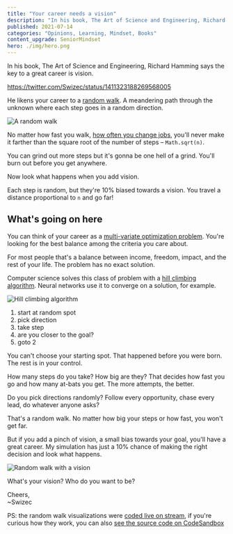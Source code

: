 ```yaml
---
title: "Your career needs a vision"
description: "In his book, The Art of Science and Engineering, Richard Hamming says the key to a great career is vision. What does that really look like?"
published: 2021-07-14
categories: "Opinions, Learning, Mindset, Books"
content_upgrade: SeniorMindset
hero: ./img/hero.png
---
```



In his book, The Art of Science and Engineering, Richard Hamming says the key to a great career is vision.

https://twitter.com/Swizec/status/1411323188269568005

He likens your career to a [random walk](https://en.wikipedia.org/wiki/Random_walk). A meandering path through the unknown where each step goes in a random direction.

![A random walk](./img/A-random-walk6gbabj.gif)

No matter how fast you walk, [how often you change jobs](https://swizec.com/blog/what-if-engineers-were-paid-like-athletes/), you'll never make it farther than the square root of the number of steps – `Math.sqrt(n)`.

You can grind out more steps but it's gonna be one hell of a grind. You'll burn out before you get anywhere.

Now look what happens when you add vision.

<RandomWalk />

Each step is random, but they're 10% biased towards a vision. You travel a distance proportional to `n` and go far!

## What's going on here

You can think of your career as a [multi-variate optimization problem](https://swizec.com/blog/these-19-words-are-the-only-selfhelp-and-business-advice-you-need/). You're looking for the best balance among the criteria you care about.

For most people that's a balance between income, freedom, impact, and the rest of your life. The problem has no exact solution.

Computer science solves this class of problem with a [hill climbing algorithm](https://en.wikipedia.org/wiki/Hill_climbing). Neural networks use it to converge on a solution, for example.

![Hill climbing algorithm](./img/Hill-climbing-algorithm2e89ca.gif)

1.  start at random spot
2.  pick direction
3.  take step
4.  are you closer to the goal?
5.  goto 2

You can't choose your starting spot. That happened before you were born. The rest is in your control.

How many steps do you take? How big are they? That decides how fast you go and how many at-bats you get. The more attempts, the better.

Do you pick directions randomly? Follow every opportunity, chase every lead, do whatever anyone asks?

That's a random walk. No matter how big your steps or how fast, you won't get far.

But if you add a pinch of vision, a small bias towards your goal, you'll have a great career. My simulation has just a 10% chance of making the right decision and look what happens.

![Random walk with a vision](./img/Random-walk-with-a-visioncf5be3.gif)

What's your vision? Who do you want to be?

Cheers,<br/>
~Swizec

PS: the random walk visualizations were [coded live on stream](https://www.youtube.com/watch?v=XjwXGQYco5s), if you're curious how they work, you can also [see the source code on CodeSandbox](https://codesandbox.io/s/random-walk-with-a-vision-blsxl)
